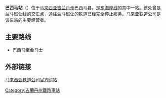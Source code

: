 {{noteTA
|G1=Railway
}}
{{Infobox station
| name = 巴西马站
| native_name = Pasir Mas Railway Station
| native_name_lang = en
| image = Stesen_kereta_api_Pasir_Mas.jpg
| image_size = 
| image_caption = 
| country = {{MAL}}
| address = {{flagicon|Kelantan}}[[吉兰丹州|吉兰丹州]][[巴西马县|巴西马县]]
| coordinates = {{Coord|6|2|33.6|N|102|8|32.8|E|region:MY_type:railwaystation|display=inline,title}}
| code = 
| owned = 
| operator = [[马来亚铁路|马来亚铁路]]
| system = 
| line = [[东海岸线_(马来西亚)|东海岸线]]
| structure = 地面车站
| platform = 1个岛式站台
| levels = 
| tracks = 3条
| opened = 1918年7月1日
| closed = 
| rebuilt = 
| ADA = yes
| parking = 免费停车
| connections =
| service_hours = 
| services = {{Adjacent stations
|system1=KTM Intercity
|line1=Ekspres Rakyat Timuran|left1=布努苏苏|right1=丹那美拉
|line2=Shuttle Timur|type2=Tumpat–Kuala Lipis|left2=布努苏苏|right2=督乌班
|type3=Tumpat–Gua Musang|left3=布努苏苏|right3=基查丁宜
|type4=Tumpat–Dabong|left4=华卡峇鲁|right4=基查丁宜
}}
}}
'''巴西马站'''（{{lang-ms|Stesen Kereta Api Pasir Mas}}）位于[[马来西亚|马来西亚]][[吉兰丹州|吉兰丹州]]巴西马县，是[[东海岸线_(马来西亚)|东海岸线]]的其中一站。该处曾是兰斗班让线的交汇点，通往兰斗班让的铁道已经完全停止服务。[[马来亚铁道公司|马来亚铁道公司]]是该车站的主要经营者。

==主要路线==
* 巴西马至金马士

==外部链接==
[http://www.ktmb.com.my/ 马来西亚铁道公司官方网站] {{Wayback|url=http://www.ktmb.com.my/ |date=20151126173623 }}{{ms}}

{{马来亚铁路东海岸线}}

[[Category:吉蘭丹州鐵路車站|Category:吉蘭丹州鐵路車站]]